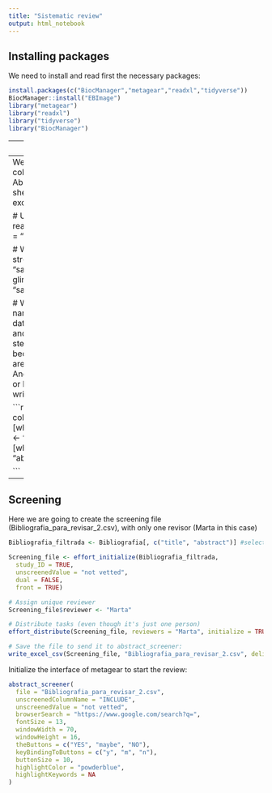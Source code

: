 ---
title: "Sistematic review"
output: html_notebook
---
Installing packages
---
We need to install and read first the necessary packages:

```{r}
install.packages(c("BiocManager","metagear","readxl","tidyverse"))
BiocManager::install("EBImage")
library("metagear")
library("readxl")
library("tidyverse")
library("BiocManager")
```
---
Upload and manage file from WOS
---
Web of Science exports a file that usually has columns such as: Title, Authors, Source, Abstract, Keywords, etc.
```{r}
# Watch which sheets your file has
excel_sheets("Bibliografia_para_revisar.xls")

# Upload excel file
Bibliografia <- read_excel("Bibliografia_para_revisar.xls",sheet = "savedrecs_todos")

# Watch the structure of your dataset
str("Bibliografia_para_revisar.xls", sheet = "savedrecs_todos")
glimpse("Bibliografia_para_revisar.xls", sheet = "savedrecs_todos")

# Watch the names of the columns
names(Bibliografia)
```
As metagear expects a data frame with at least one column called 'title' and another 'abstract' for screening, in the next step we will change the name of the columns, because as we saw in the previous step, there are the columns "Abstract" and "Article Title". And and R discriminates if there are uppercase or lowercase letters, or if it has not been written exactly the same ("title" or "abstract"):

```{r}
# Renombrar si es necesario
colnames(Bibliografia)[which(names(Bibliografia) == "Article Title")] <- "title"      # Título
colnames(Bibliografia)[which(names(Bibliografia) == "Abstract")] <- "abstract"   # Resumen

```
---
Screening
---
Here we are going to create the screening file (Bibliografia_para_revisar_2.csv), with only one revisor (Marta in this case)

```{r}
Bibliografia_filtrada <- Bibliografia[, c("title", "abstract")] #selects the necessary columns

Screening_file <- effort_initialize(Bibliografia_filtrada,
  study_ID = TRUE,
  unscreenedValue = "not vetted",
  dual = FALSE,
  front = TRUE)

# Assign unique reviewer
Screening_file$reviewer <- "Marta"

# Distribute tasks (even though it's just one person)
effort_distribute(Screening_file, reviewers = "Marta", initialize = TRUE)

# Save the file to send it to abstract_screener:
write_excel_csv(Screening_file, "Bibliografia_para_revisar_2.csv", delim = ",")
```


Initialize the interface of metagear to start the review:

```{r}
abstract_screener(
  file = "Bibliografia_para_revisar_2.csv",
  unscreenedColumnName = "INCLUDE",
  unscreenedValue = "not vetted",
  browserSearch = "https://www.google.com/search?q=",
  fontSize = 13,
  windowWidth = 70,
  windowHeight = 16,
  theButtons = c("YES", "maybe", "NO"),
  keyBindingToButtons = c("y", "m", "n"),
  buttonSize = 10,
  highlightColor = "powderblue",
  highlightKeywords = NA
)
```

